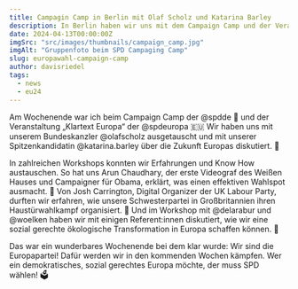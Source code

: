 ```yaml
---
title: Campagin Camp in Berlin mit Olaf Scholz und Katarina Barley
description: In Berlin haben wir uns mit dem Campaign Camp und der Veranstaltung "Klartext Europa" der SPD Europa auf den Wahlkampf eingestimmt.
date: 2024-04-13T00:00:00Z
imgSrc: "src/images/thumbnails/campaign_camp.jpg"
imgAlt: "Gruppenfoto beim SPD Campaging Camp"
slug: europawahl-campaign-camp
author: davisriedel
tags:
  - news
  - eu24
---
```


Am Wochenende war ich beim Campaign Camp der @spdde 🌹 und der Veranstaltung „Klartext Europa“ der @spdeuropa 🇪🇺 Wir haben uns mit unserem Bundeskanzler @olafscholz ausgetauscht und mit unserer Spitzenkandidatin @katarina.barley über die Zukunft Europas diskutiert. 💪

In zahlreichen Workshops konnten wir Erfahrungen und Know How austauschen. So hat uns Arun Chaudhary, der erste Videograf des Weißen Hauses und Campaigner für Obama, erklärt, was einen effektiven Wahlspot ausmacht. 🎥 Von Josh Carrington, Digital Organizer der UK Labour Party, durften wir erfahren, wie unsere Schwesterpartei in Großbritannien ihren Haustürwahlkampf organisiert. 🚪 Und im Workshop mit @delarabur und @woelken haben wir mit einigen Referent:innen diskutiert, wie wir eine sozial gerechte ökologische Transformation in Europa schaffen können. 🌳

Das war ein wunderbares Wochenende bei dem klar wurde: Wir sind die Europapartei! Dafür werden wir in den kommenden Wochen kämpfen. Wer ein demokratisches, sozial gerechtes Europa möchte, der muss SPD wählen! 🗳️

<InstagramPost url="https://www.instagram.com/p/C5yZgYiN14_/?utm_source=ig_web_copy_link&igsh=MzRlODBiNWFlZA=="></InstagramPost>
